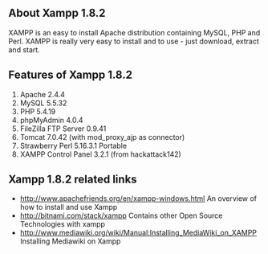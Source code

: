 ==About Xampp 1.8.2==
XAMPP is an easy to install Apache distribution containing MySQL, PHP and Perl. XAMPP is really very easy to install and to use - just download, extract and start.
{{images/xampp.jpg}}
==Features of Xampp 1.8.2==
# Apache 2.4.4
# MySQL 5.5.32
# PHP 5.4.19
# phpMyAdmin 4.0.4
# FileZilla FTP Server 0.9.41
# Tomcat 7.0.42 (with mod_proxy_ajp as connector)
# Strawberry Perl 5.16.3.1 Portable
# XAMPP Control Panel 3.2.1 (from hackattack142)

==Xampp 1.8.2 related links==
* [[http://www.apachefriends.org/en/xampp-windows.html]] An overview of how to install and use Xampp
* [[http://bitnami.com/stack/xampp]] Contains other Open Source Technologies with xampp
* [[http://www.mediawiki.org/wiki/Manual:Installing_MediaWiki_on_XAMPP]] Installing Mediawiki on Xampp



